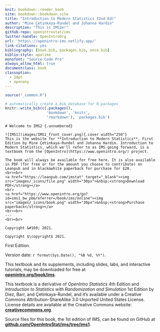 ```yaml
---
knit: bookdown::render_book
site: bookdown::bookdown_site
title: "Introduction to Modern Statistics (2nd Ed)"
author: "Mine Çetinkaya-Rundel and Johanna Hardin"
description: "This is IMS2e!"
github-repo: openintrostat/ims
twitter-handle: OpenIntroOrg
url: 'https\://openintro-ims.netlify.app/'
link-citations: yes
bibliography: [book.bib, packages.bib, eoce.bib]
biblio-style: apalike
monofont: "Source Code Pro"
always_allow_html: true
documentclass: book
classoption: 
  - 10pt
  - openany
---
```


```r
source("_common.R")
```

```r
# automatically create a bib database for R packages
knitr::write_bib(c(.packages(), 
                   'bookdown', 'knitr', 
                   'rmarkdown'), 'packages.bib')
```

::: {.welcome}
```asis
# Welcome to IMS2 {.unnumbered}
```

\chapter*{}

\vfill

```asis
![IMS1](images/IMS1_front_cover.png){.cover width="250"}
This is the website for **Introduction to Modern Statistics**, First Edition by Mine Çetinkaya-Rundel and Johanna Hardin. Introduction to Modern Statistics, which we'll refer to as IMS going forward, is a textbook from the [OpenIntro](https://www.openintro.org/) project.

The book will always be available for free here. It is also available in PDF (for free or for the amount you choose to contribute) on Leanpub and in black&white paperback for purchase for $20.
<br><br>
<a href="https://leanpub.com/imstat" target="_blank"><img src="images/_icons/file.png" width="30px">&nbsp;<strong>Download PDF</strong></a>
<br>
<a href="https://www.openintro.org/go?id=ims1_bw_pb&referrer=/book/ims/online"><img src="images/_icons/book.png" width="30px">&nbsp;<strong>Purchase paperback</strong></a>
<br><br>
---
<br><br>
```

```asis
Copyright &#169; 2021.
```

```asis
Copyright $\copyright$ 2021.
```

First Edition.

Version date: `r format(Sys.Date(), "%B %d, %Y")`.

This textbook and its supplements, including slides, labs, and interactive tutorials, may be downloaded for free at\
[**openintro.org/book/ims**](http://openintro.org/book/ims).

This textbook is a derivative of *OpenIntro Statistics* 4th Edition and *Introduction to Statistics with Randomization and Simulation* 1st Edition by Diez, Barr, and Çetinkaya-Rundel, and it's available under a Creative Commons Attribution-ShareAlike 3.0 Unported United States License.
License details are available at the Creative Commons website:\
[**creativecommons.org**](https://www.openintro.org/go/?id=creativecommons_org&referrer=ims1_pdf).

Source files for this book, the 1st edition of IMS, can be found on GitHub at\
[**github.com/OpenIntroStat/ims/tree/ims1**](https://github.com/OpenIntroStat/ims/tree/ims1).
:::
